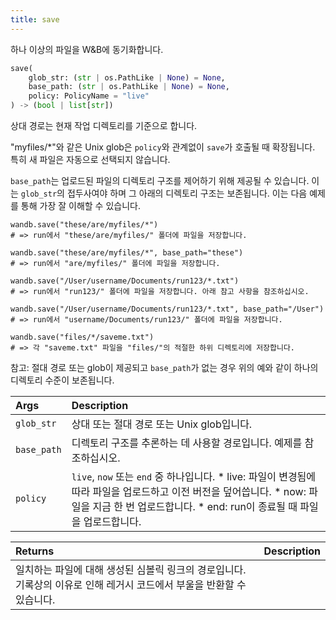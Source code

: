 ```yaml
---
title: save
---
```


<Card title="View the source code" href="https://www.github.com/wandb/wandb/tree/637bddf198525810add5804059001b1b319d6ad1/wandb/sdk/wandb_run.py#L1875-L1979" icon="github"/>

하나 이상의 파일을 W&B에 동기화합니다.

```python
save(
    glob_str: (str | os.PathLike | None) = None,
    base_path: (str | os.PathLike | None) = None,
    policy: PolicyName = "live"
) -> (bool | list[str])
```

상대 경로는 현재 작업 디렉토리를 기준으로 합니다.

"myfiles/*"와 같은 Unix glob은 `policy`와 관계없이 `save`가 호출될 때 확장됩니다. 특히 새 파일은 자동으로 선택되지 않습니다.

`base_path`는 업로드된 파일의 디렉토리 구조를 제어하기 위해 제공될 수 있습니다. 이는 `glob_str`의 접두사여야 하며 그 아래의 디렉토리 구조는 보존됩니다. 이는 다음 예제를 통해 가장 잘 이해할 수 있습니다.

```
wandb.save("these/are/myfiles/*")
# => run에서 "these/are/myfiles/" 폴더에 파일을 저장합니다.

wandb.save("these/are/myfiles/*", base_path="these")
# => run에서 "are/myfiles/" 폴더에 파일을 저장합니다.

wandb.save("/User/username/Documents/run123/*.txt")
# => run에서 "run123/" 폴더에 파일을 저장합니다. 아래 참고 사항을 참조하십시오.

wandb.save("/User/username/Documents/run123/*.txt", base_path="/User")
# => run에서 "username/Documents/run123/" 폴더에 파일을 저장합니다.

wandb.save("files/*/saveme.txt")
# => 각 "saveme.txt" 파일을 "files/"의 적절한 하위 디렉토리에 저장합니다.
```

참고: 절대 경로 또는 glob이 제공되고 `base_path`가 없는 경우 위의 예와 같이 하나의 디렉토리 수준이 보존됩니다.

| Args | Description |
| :--- | :--- |
|  `glob_str` | 상대 또는 절대 경로 또는 Unix glob입니다. |
|  `base_path` | 디렉토리 구조를 추론하는 데 사용할 경로입니다. 예제를 참조하십시오. |
|  `policy` | `live`, `now` 또는 `end` 중 하나입니다. * live: 파일이 변경됨에 따라 파일을 업로드하고 이전 버전을 덮어씁니다. * now: 파일을 지금 한 번 업로드합니다. * end: run이 종료될 때 파일을 업로드합니다. |

| Returns | Description |
| :--- | :--- |
| 일치하는 파일에 대해 생성된 심볼릭 링크의 경로입니다. 기록상의 이유로 인해 레거시 코드에서 부울을 반환할 수 있습니다. |